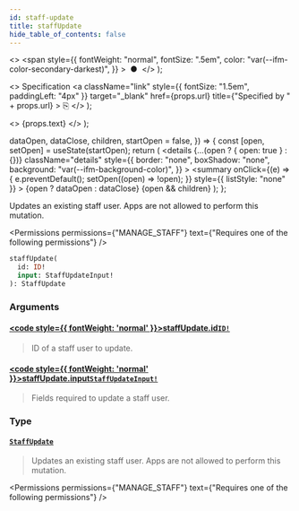 ```yaml
---
id: staff-update
title: staffUpdate
hide_table_of_contents: false
---
```


  <>
    <span
      style={{
        fontWeight: "normal",
        fontSize: ".5em",
        color: "var(--ifm-color-secondary-darkest)",
      }}
    >
      &nbsp;●&nbsp;
    </span>
  </>
);

  <>
    Specification
    <a
      className="link"
      style={{ fontSize: "1.5em", paddingLeft: "4px" }}
      target="\_blank"
      href={props.url}
      title={"Specified by " + props.url}
    >
      ⎘
    </a>
  </>
);

  <>
    <span className={props.class}>{props.text}</span>
  </>
);


  dataOpen,
  dataClose,
  children,
  startOpen = false,
}) => {
  const [open, setOpen] = useState(startOpen);
  return (
    <details
      {...(open ? { open: true } : {})}
      className="details"
      style={{
        border: "none",
        boxShadow: "none",
        background: "var(--ifm-background-color)",
      }}
    >
      <summary
        onClick={(e) => {
          e.preventDefault();
          setOpen((open) => !open);
        }}
        style={{ listStyle: "none" }}
      >
        {open ? dataOpen : dataClose}
      </summary>
      {open && children}
    </details>
  );
};

Updates an existing staff user. Apps are not allowed to perform this mutation.

<Permissions
  permissions={"MANAGE_STAFF"}
  text={"Requires one of the following permissions"}
/>

```graphql
staffUpdate(
  id: ID!
  input: StaffUpdateInput!
): StaffUpdate
```

### Arguments

#### [<code style={{ fontWeight: 'normal' }}>staffUpdate.<b>id</b></code>](#)<Bullet />[`ID!`](../../../api-reference/miscellaneous/scalars/id) <Badge class="badge badge--secondary" text="non-null"/> <Badge class="badge badge--secondary" text="scalar"/>

> ID of a staff user to update.

#### [<code style={{ fontWeight: 'normal' }}>staffUpdate.<b>input</b></code>](#)<Bullet />[`StaffUpdateInput!`](../../../api-reference/users/inputs/staff-update-input) <Badge class="badge badge--secondary" text="non-null"/> <Badge class="badge badge--secondary" text="input"/>

> Fields required to update a staff user.

### Type

#### [`StaffUpdate`](../../../api-reference/users/objects/staff-update) <Badge class="badge badge--secondary" text="object"/>

> Updates an existing staff user. Apps are not allowed to perform this mutation.

<Permissions
  permissions={"MANAGE_STAFF"}
  text={"Requires one of the following permissions"}
/>

